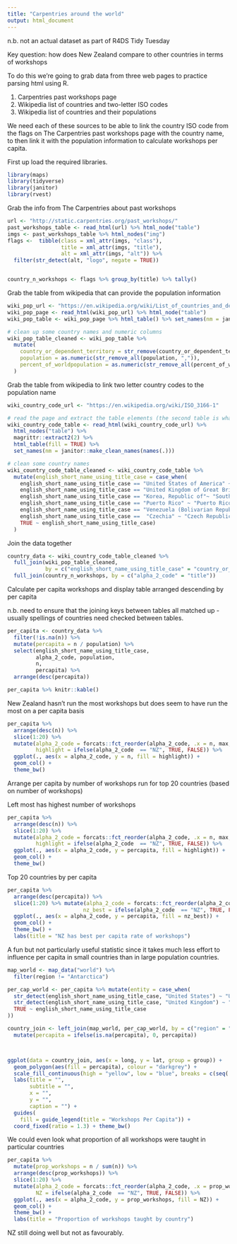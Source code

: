 ```yaml
---
title: "Carpentries around the world"
output: html_document
---
```


n.b. not an actual dataset as part of R4DS Tidy Tuesday

Key question: how does New Zealand compare to other countries in terms of workshops


To do this we're going to grab data from three web pages to practice parsing html using R.

1. Carpentries past workshops page
2. Wikipedia list of countries and two-letter ISO codes
3. Wikipedia list of countries and their populations

We need each of these sources to be able to link the country ISO code from the flags on The Carpentries past workshops page with the country name, to then link it with the population information to calculate workshops per capita.

First up load the required libraries.
```r
library(maps)
library(tidyverse)
library(janitor)
library(rvest)
```


Grab the info from The Carpentries about past workshops
```r
url <- "http://static.carpentries.org/past_workshops/"
past_workshops_table <- read_html(url) %>% html_node("table")
imgs <- past_workshops_table %>% html_nodes("img")
flags <-  tibble(class = xml_attr(imgs, "class"),
                 title = xml_attr(imgs, "title"),
                 alt = xml_attr(imgs, "alt")) %>%
  filter(str_detect(alt, "logo", negate = TRUE))


country_n_workshops <- flags %>% group_by(title) %>% tally()
```



Grab the table from wikipedia that can provide the population information
```r
wiki_pop_url <- "https://en.wikipedia.org/wiki/List_of_countries_and_dependencies_by_population"
wiki_pop_page <- read_html(wiki_pop_url) %>% html_node("table")
wiki_pop_table <- wiki_pop_page %>% html_table() %>% set_names(nm = janitor::make_clean_names(names(.)))

# clean up some country names and numeric columns
wiki_pop_table_cleaned <- wiki_pop_table %>%
  mutate(
    country_or_dependent_territory = str_remove(country_or_dependent_territory, "\\[Note [0-9]+\\]"),
    population = as.numeric(str_remove_all(population, ",")),
    percent_of_worldpopulation = as.numeric(str_remove_all(percent_of_worldpopulation, "%"))
  )
```

Grab the table from wikipedia to link two letter country codes to the population name
```r
wiki_country_code_url <- "https://en.wikipedia.org/wiki/ISO_3166-1"

# read the page and extract the table elements (the second table is what we want)
wiki_country_code_table <- read_html(wiki_country_code_url) %>%
  html_nodes("table") %>%
  magrittr::extract2(2) %>%
  html_table(fill = TRUE) %>%
  set_names(nm = janitor::make_clean_names(names(.)))

# clean some country names
wiki_country_code_table_cleaned <- wiki_country_code_table %>%
  mutate(english_short_name_using_title_case = case_when(
    english_short_name_using_title_case == "United States of America" ~ "United States",
    english_short_name_using_title_case == "United Kingdom of Great Britain and Northern Ireland" ~ "United Kingdom",
    english_short_name_using_title_case == "Korea, Republic of"~ "South Korea",
    english_short_name_using_title_case == "Puerto Rico" ~ "Puerto Rico (U.S.)",
    english_short_name_using_title_case == "Venezuela (Bolivarian Republic of)" ~ "Venezuela",
    english_short_name_using_title_case ==  "Czechia" ~ "Czech Republic",
    TRUE ~ english_short_name_using_title_case)
  )
```


Join the data together
```r
country_data <- wiki_country_code_table_cleaned %>%
  full_join(wiki_pop_table_cleaned,
            by = c("english_short_name_using_title_case" = "country_or_dependent_territory")) %>%
  full_join(country_n_workshops, by = c("alpha_2_code" = "title"))
```

Calculate per capita workshops and display table arranged descending by per capita

n.b. need to ensure that the joining keys between tables all matched up - usually spellings of countries need checked between tables.
```r
per_capita <- country_data %>%
  filter(!is.na(n)) %>%
  mutate(percapita = n / population) %>%
  select(english_short_name_using_title_case,
         alpha_2_code, population,
         n,
         percapita) %>%
  arrange(desc(percapita))

per_capita %>% knitr::kable()
```


New Zealand hasn't run the most workshops but does seem to have run the most on a per capita basis

```r
per_capita %>%
  arrange(desc(n)) %>%
  slice(1:20) %>%
  mutate(alpha_2_code = forcats::fct_reorder(alpha_2_code, .x = n, max, .desc = TRUE),
         highlight = ifelse(alpha_2_code  == "NZ", TRUE, FALSE)) %>%
  ggplot(., aes(x = alpha_2_code, y = n, fill = highlight)) +
  geom_col() +
  theme_bw()
```

Arrange per capita by number of workshops run for top 20 countries (based on number of workshops)

Left most has highest number of workshops
```r
per_capita %>%
  arrange(desc(n)) %>%
  slice(1:20) %>%
  mutate(alpha_2_code = forcats::fct_reorder(alpha_2_code, .x = n, max, .desc = TRUE),
         highlight = ifelse(alpha_2_code  == "NZ", TRUE, FALSE)) %>%
  ggplot(., aes(x = alpha_2_code, y = percapita, fill = highlight)) +
  geom_col() +
  theme_bw()
```


Top 20 countries by per capita
```r
per_capita %>%
  arrange(desc(percapita)) %>%
  slice(1:20) %>% mutate(alpha_2_code = forcats::fct_reorder(alpha_2_code, .x = percapita, mean, .desc = TRUE),
                        nz_best = ifelse(alpha_2_code  == "NZ", TRUE, FALSE)) %>%
  ggplot(., aes(x = alpha_2_code, y = percapita, fill = nz_best)) +
  geom_col() +
  theme_bw() +
  labs(title = "NZ has best per capita rate of workshops")
```

A fun but not particularly useful statistic since it takes much less effort to influence per capita in small countries than in large population countries.


```r
map_world <- map_data("world") %>%
  filter(region != "Antarctica")

per_cap_world <- per_capita %>% mutate(entity = case_when(
  str_detect(english_short_name_using_title_case, "United States") ~ "USA",
  str_detect(english_short_name_using_title_case, "United Kingdom") ~ "UK",
  TRUE ~ english_short_name_using_title_case
))

country_join <- left_join(map_world, per_cap_world, by = c("region" = "entity")) %>%
  mutate(percapita = ifelse(is.na(percapita), 0, percapita))



ggplot(data = country_join, aes(x = long, y = lat, group = group)) +
  geom_polygon(aes(fill = percapita), colour = "darkgrey") +
  scale_fill_continuous(high = "yellow", low = "blue", breaks = c(seq( 1e-5, 1e-7, length.out = 7  ), 0)) +
  labs(title = "",
       subtitle = "",
       x = "",
       y = "",
       caption = "") +
  guides(
    fill = guide_legend(title = "Workshops Per Capita")) +
  coord_fixed(ratio = 1.3) + theme_bw()

```

We could even look what proportion of all workshops were taught in particular countries
```r
per_capita %>%
  mutate(prop_workshops = n / sum(n)) %>%
  arrange(desc(prop_workshops)) %>%
  slice(1:20) %>%
  mutate(alpha_2_code = forcats::fct_reorder(alpha_2_code, .x = prop_workshops, max, .desc = TRUE),
         NZ = ifelse(alpha_2_code  == "NZ", TRUE, FALSE)) %>%
  ggplot(., aes(x = alpha_2_code, y = prop_workshops, fill = NZ)) +
  geom_col() +
  theme_bw() +
  labs(title = "Proportion of workshops taught by country")
```

NZ still doing well but not as favourably.
